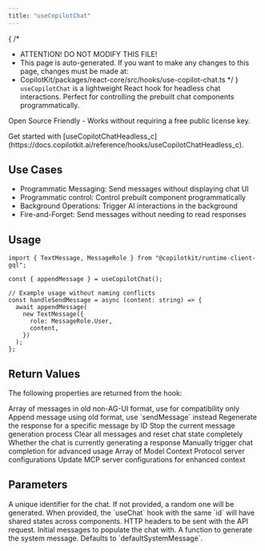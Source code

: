 ```yaml
---
title: "useCopilotChat"
---
```


{
 /*
  * ATTENTION! DO NOT MODIFY THIS FILE!
  * This page is auto-generated. If you want to make any changes to this page, changes must be made at:
  * CopilotKit/packages/react-core/src/hooks/use-copilot-chat.ts
  */
}
`useCopilotChat` is a lightweight React hook for headless chat interactions.
Perfect for controlling the prebuilt chat components programmatically.
 
Open Source Friendly - Works without requiring a free public license key.
 
<Callout title="Looking for fully headless UI?">
Get started with [useCopilotChatHeadless_c](https://docs.copilotkit.ai/reference/hooks/useCopilotChatHeadless_c).
</Callout>
 
## Use Cases
 
- Programmatic Messaging: Send messages without displaying chat UI
- Programmatic control: Control prebuilt component programmatically
- Background Operations: Trigger AI interactions in the background
- Fire-and-Forget: Send messages without needing to read responses
 
## Usage
 
```tsx
import { TextMessage, MessageRole } from "@copilotkit/runtime-client-gql";
 
const { appendMessage } = useCopilotChat();
 
// Example usage without naming conflicts
const handleSendMessage = async (content: string) => {
  await appendMessage(
    new TextMessage({
      role: MessageRole.User,
      content,
    })
  );
};
```
 
## Return Values
The following properties are returned from the hook:
 
<PropertyReference name="visibleMessages" type="DeprecatedGqlMessage[]" deprecated>
Array of messages in old non-AG-UI format, use for compatibility only
</PropertyReference>
 
<PropertyReference name="appendMessage" type="(message: DeprecatedGqlMessage, options?) => Promise<void>" deprecated>
Append message using old format, use `sendMessage` instead
</PropertyReference>
 
<PropertyReference name="reloadMessages" type="(messageId: string) => Promise<void>">
Regenerate the response for a specific message by ID
</PropertyReference>
 
<PropertyReference name="stopGeneration" type="() => void">
Stop the current message generation process
</PropertyReference>
 
<PropertyReference name="reset" type="() => void">
Clear all messages and reset chat state completely
</PropertyReference>
 
<PropertyReference name="isLoading" type="boolean">
Whether the chat is currently generating a response
</PropertyReference>
 
<PropertyReference name="runChatCompletion" type="() => Promise<Message[]>">
Manually trigger chat completion for advanced usage
</PropertyReference>
 
<PropertyReference name="mcpServers" type="MCPServerConfig[]">
Array of Model Context Protocol server configurations
</PropertyReference>
 
<PropertyReference name="setMcpServers" type="(servers: MCPServerConfig[]) => void">
Update MCP server configurations for enhanced context
</PropertyReference>

## Parameters

<PropertyReference name="id" type="string"  > 
A unique identifier for the chat. If not provided, a random one will be
  generated. When provided, the `useChat` hook with the same `id` will
  have shared states across components.
</PropertyReference>

<PropertyReference name="headers" type="Record<string, string> | Headers"  > 
HTTP headers to be sent with the API request.
</PropertyReference>

<PropertyReference name="initialMessages" type="Message[]"  > 
Initial messages to populate the chat with.
</PropertyReference>

<PropertyReference name="makeSystemMessage" type="SystemMessageFunction"  > 
A function to generate the system message. Defaults to `defaultSystemMessage`.
</PropertyReference>

